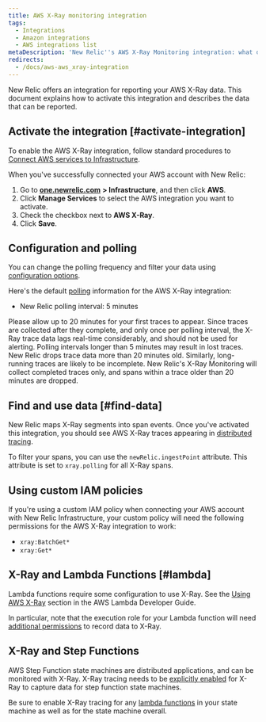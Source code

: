 ```yaml
---
title: AWS X-Ray monitoring integration
tags:
  - Integrations
  - Amazon integrations
  - AWS integrations list
metaDescription: 'New Relic''s AWS X-Ray Monitoring integration: what data it reports, and how to enable it.'
redirects:
  - /docs/aws-aws_xray-integration
---
```


New Relic offers an integration for reporting your AWS X-Ray data. This document explains how to activate this integration and describes the data that can be reported.

## Activate the integration [#activate-integration]

To enable the AWS X-Ray integration, follow standard procedures to [Connect AWS services to Infrastructure](https://docs.newrelic.com/docs/integrations/amazon-integrations/get-started/connect-aws-infrastructure).

When you've successfully connected your AWS account with New Relic:

1. Go to [**one.newrelic.com**](http://one.newrelic.com) **> Infrastructure**, and then click **AWS**.
2. Click **Manage Services** to select the AWS integration you want to activate.
3. Check the checkbox next to **AWS X-Ray**.
4. Click **Save**.

## Configuration and polling

You can change the polling frequency and filter your data using [configuration options](https://docs.newrelic.com/docs/integrations/new-relic-integrations/cloud-integrations/configure-polling-frequency-data-collection-cloud-integrations).

Here's the default [polling](https://docs.newrelic.com/docs/integrations/amazon-integrations/get-started/polling-intervals-aws-integrations) information for the AWS X-Ray integration:

* New Relic polling interval: 5 minutes

<Callout variant="tip">
  Please allow up to 20 minutes for your first traces to appear. Since traces are collected after they complete, and
  only once per polling interval, the X-Ray trace data lags real-time considerably, and should not be used for alerting.
</Callout>

<Callout variant="important">
  Polling intervals longer than 5 minutes may result in lost traces. New Relic drops trace data more than 20 minutes
  old. Similarly, long-running traces are likely to be incomplete. New Relic's X-Ray Monitoring will collect
  completed traces only, and spans within a trace older than 20 minutes are dropped.
</Callout>

## Find and use data [#find-data]

New Relic maps X-Ray segments into span events. Once you've activated this integration, you should see AWS X-Ray traces appearing in [distributed tracing](https://docs.newrelic.com/docs/apm/distributed-tracing/ui-data/understand-use-distributed-tracing-data).

To filter your spans, you can use the `newRelic.ingestPoint` attribute. This attribute is set to `xray.polling` for all X-Ray spans.

## Using custom IAM policies

If you're using a custom IAM policy when connecting your AWS account with New Relic Infrastructure, your custom policy will need the following permissions for the AWS X-Ray integration to work:

* `xray:BatchGet*`
* `xray:Get*`

## X-Ray and Lambda Functions [#lambda]

Lambda functions require some configuration to use X-Ray. See the
[Using AWS X-Ray](https://docs.aws.amazon.com/lambda/latest/dg/services-xray.html) section in the AWS Lambda Developer
Guide.

In particular, note that the execution role for your Lambda function will need
[additional permissions](https://docs.aws.amazon.com/lambda/latest/dg/services-xray.html#services-xray-permissions) to
record data to X-Ray.

## X-Ray and Step Functions

AWS Step Function state machines are distributed applications, and can be monitored with X-Ray. X-Ray tracing needs to
be [explicitly enabled](https://docs.aws.amazon.com/step-functions/latest/dg/concepts-xray-tracing.html) for X-Ray to
capture data for step function state machines.

Be sure to enable X-Ray tracing for any [lambda functions](#lambda) in your state machine as well as for the
state machine overall.
